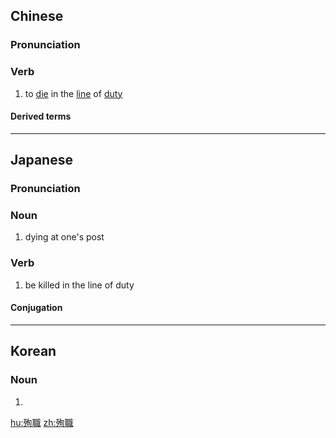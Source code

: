 {{also|殉职}}
==Chinese==
{{zh-forms|s=殉职}}

===Pronunciation===
{{zh-pron
|m=xùnzhí
|c=seon1 zik1
|mn=xm,qz,zz:sūn-chit/tw:sûn-chit
|cat=v
}}

===Verb===
{{zh-verb}}

# {{lb|zh|honorific}} to [[die]] in the [[line]] of [[duty]]

====Derived terms====
{{zh-der|以身殉職|因公殉職}}

----

==Japanese==
{{ja-kanjitab|じゅん|しょく|yomi=o}}

===Pronunciation===
{{ja-pron|じゅんしょく|y=o}}

===Noun===
{{ja-noun|じゅんしょく|tr=intrans}}

# dying at one's post

===Verb===
{{ja-verb-suru|じゅんしょく|tr=intrans}}

#be killed in the line of duty

====Conjugation====
{{ja-suru|じゅんしょく}}

----

==Korean==
{{ko-hanjatab}}

===Noun===
{{ko-noun|hj|hangeul=순직}}

# {{hanja form of|순직|dying at one's post}}

[[hu:殉職]]
[[zh:殉職]]